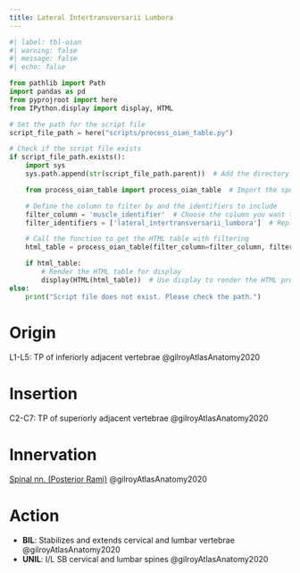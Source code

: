```yaml
---
title: Lateral Intertransversarii Lumbora
---
```



```python
#| label: tbl-oian
#| warning: false
#| message: false
#| echo: false

from pathlib import Path
import pandas as pd
from pyprojroot import here
from IPython.display import display, HTML

# Set the path for the script file
script_file_path = here("scripts/process_oian_table.py")

# Check if the script file exists
if script_file_path.exists():
    import sys
    sys.path.append(str(script_file_path.parent))  # Add the directory of the script to the system path

    from process_oian_table import process_oian_table  # Import the specific function

    # Define the column to filter by and the identifiers to include
    filter_column = 'muscle_identifier'  # Choose the column you want to filter by
    filter_identifiers = ['lateral_intertransversarii_lumbora']  # Replace with actual identifiers you want to include

    # Call the function to get the HTML table with filtering
    html_table = process_oian_table(filter_column=filter_column, filter_identifiers=filter_identifiers)

    if html_table:
        # Render the HTML table for display
        display(HTML(html_table))  # Use display to render the HTML properly
else:
    print("Script file does not exist. Please check the path.")

```

# Origin {#origin}
L1-L5: TP of inferiorly adjacent vertebrae @gilroyAtlasAnatomy2020

# Insertion {#insertion} 
C2-C7: TP of superiorly adjacent vertebrae @gilroyAtlasAnatomy2020

# Innervation {#innervation}
[Spinal nn. (Posterior Rami)]({{< var ref-spinal-nerves.path >}}) @gilroyAtlasAnatomy2020

# Action {#action}

- **BIL**: Stabilizes and extends cervical and lumbar vertebrae @gilroyAtlasAnatomy2020
- **UNIL**: I/L SB cervical and lumbar spines @gilroyAtlasAnatomy2020